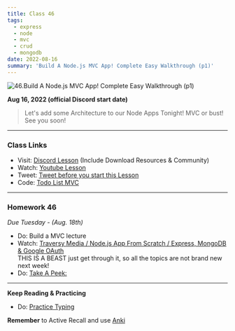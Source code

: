 ```yaml
---
title: Class 46
tags:
  - express
  - node
  - mvc
  - crud
  - mongodb
date: 2022-08-16
summary: 'Build A Node.js MVC App! Complete Easy Walkthrough (p1)'
---
```


![46.Build A Node.js MVC App! Complete Easy Walkthrough (p1)](https://cdn.hashnode.com/res/hashnode/image/upload/v1676724777315/eFpfwOKki.png?auto=compress)

**Aug 16, 2022 (official Discord start date)**

> Let's add some Architecture to our Node Apps Tonight! MVC or bust! See you soon!

<hr />

### Class Links

- Visit: [Discord Lesson](https://discord.com/channels/735923219315425401/738891289071714388/1009212996377120798) (Include Download Resources & Community)
- Watch: [Youtube Lesson](https://youtu.be/SVX_HMum0n4)
- Tweet: [Tweet before you start this Lesson](https://twitter.com/leonnoel/status/1559654124253196288)
- Code: [Todo List MVC](https://github.com/100devs/todo-mvc)

<hr />

### Homework 46

_Due Tuesday - (Aug. 18th)_

- Do: Build a MVC lecture
- Watch: [Traversy Media / Node.js App From Scratch / Express, MongoDB & Google OAuth](https://youtu.be/SBvmnHTQIPY) <br /> THIS IS A BEAST just get through it, so all the topics are not brand new next week!
- Do: [Take A Peek:](https://github.com/100devs/todo-mvc-auth-local)

<hr />

**Keep Reading & Practicing**

- Do: [Practice Typing](https://www.keybr.com/)

**Remember** to Active Recall and use [Anki](https://apps.ankiweb.net/)
